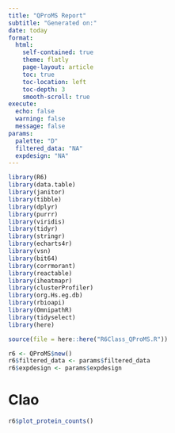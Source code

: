 ```yaml
---
title: "QProMS Report"
subtitle: "Generated on:"
date: today
format:
  html:
    self-contained: true
    theme: flatly
    page-layout: article
    toc: true
    toc-location: left
    toc-depth: 3
    smooth-scroll: true
execute:
  echo: false
  warning: false
  message: false
params: 
  palette: "D"
  filtered_data: "NA"
  expdesign: "NA"
---
```


```r
library(R6)
library(data.table)
library(janitor)
library(tibble)
library(dplyr)
library(purrr)
library(viridis)
library(tidyr)
library(stringr)
library(echarts4r)
library(vsn)
library(bit64)
library(corrmorant)
library(reactable)
library(iheatmapr)
library(clusterProfiler)
library(org.Hs.eg.db)
library(rbioapi)
library(OmnipathR)
library(tidyselect)
library(here)

source(file = here::here("R6Class_QProMS.R"))

r6 <- QProMS$new()
r6$filtered_data <- params$filtered_data
r6$expdesign <- params$expdesign
```
# CIao
```r
r6$plot_protein_counts()
```

